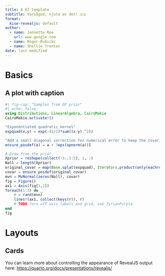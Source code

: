 ```yaml
---
title: A KI template
subtitle: Varsågod, njuta av det! 🇸🇪
format:
  kise-revealjs: default
author:
  - name: Jannette Roe
    url: www.google.com
  - name: Roger Rubicks
  - name: Shellie Trenton
date: last-modified
---
```


# Basics

## A plot with caption

```julia
#| fig-cap: "Samples from GP prior"
#| echo: false
using Distributions, LinearAlgebra, CairoMakie
CairoMakie.activate!()

"Exponentiated quadratic kernel"
expquad(x,y) = exp(-(1/2)*sum((x-y).^2))

"Add a small diagonal correction for numerical error to keep the covariance matrix positive definite."
ensure_posdef(a) = a + 3eps(opnorm(a))I

# Draw from the prior.
Xprior = reshape(collect(-5:.1:5), 1, :)
Nall = length(Xprior)
original_covar = map(Base.splat(expquad), Iterators.product(only(eachrow(Xprior)), only(eachrow(Xprior))))
covar = ensure_posdef(original_covar)
mvn = MvNormal(zeros(Nall), covar)
fig = Figure()
ax1 = Axis(fig[1,1])
foreach(1:3) do _
    r = rand(mvn)
    lines!(ax1, collect(keys(r)), r)
    # TODO turn off axis labels and grid, use TyrianPurple
end
fig
```

# Layouts

## Cards

You can learn more about controlling the appearance of RevealJS output here: <https://quarto.org/docs/presentations/revealjs/>

